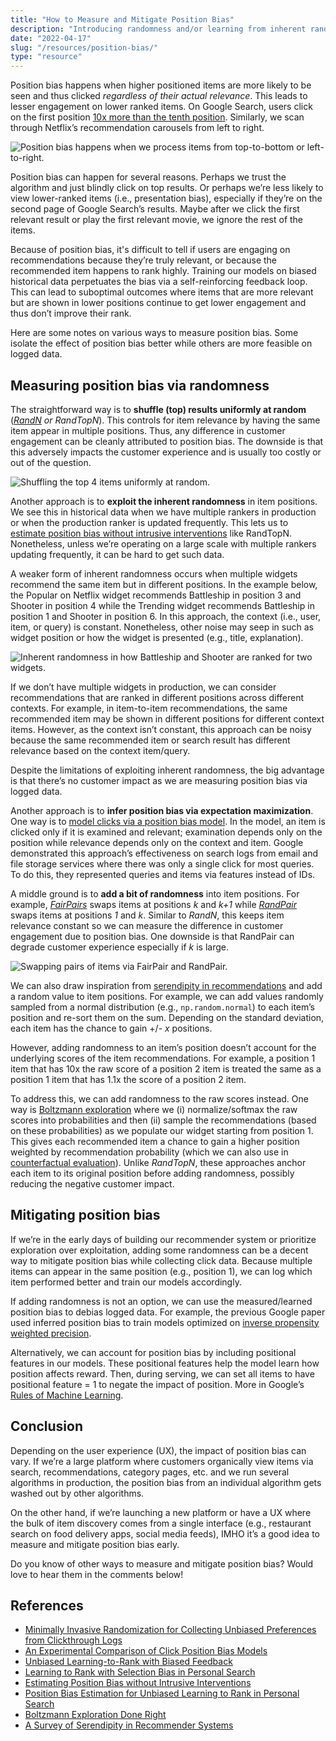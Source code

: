 ```yaml
---
title: "How to Measure and Mitigate Position Bias"
description: "Introducing randomness and/or learning from inherent randomness to mitigate position bias."
date: "2022-04-17"
slug: "/resources/position-bias/"
type: "resource"
---
```


Position bias happens when higher positioned items are more likely to be seen and thus clicked _regardless of their actual relevance_. This leads to lesser engagement on lower ranked items. On Google Search, users click on the first position [10x more than the tenth position](https://www.sistrix.com/blog/why-almost-everything-you-knew-about-google-ctr-is-no-longer-valid/). Similarly, we scan through Netflix’s recommendation carousels from left to right.

![Position bias happens when we process items from top-to-bottom or left-to-right.](../../assets/position-bias.jpg)
<FigureCaption caption="Position bias happens when we process items from top-to-bottom or left-to-right."/>

Position bias can happen for several reasons. Perhaps we trust the algorithm and just blindly click on top results. Or perhaps we’re less likely to view lower-ranked items (i.e., presentation bias), especially if they’re on the second page of Google Search’s results. Maybe after we click the first relevant result or play the first relevant movie, we ignore the rest of the items.

Because of position bias, it's difficult to tell if users are engaging on recommendations because they’re truly relevant, or because the recommended item happens to rank highly. Training our models on biased historical data perpetuates the bias via a self-reinforcing feedback loop. This can lead to suboptimal outcomes where items that are more relevant but are shown in lower positions continue to get lower engagement and thus don’t improve their rank.

Here are some notes on various ways to measure position bias. Some isolate the effect of position bias better while others are more feasible on logged data.

## Measuring position bias via randomness

The straightforward way is to **shuffle (top) results uniformly at random** (_[RandN](https://dl.acm.org/doi/10.1145/2911451.2911537) or RandTopN_). This controls for item relevance by having the same item appear in multiple positions. Thus, any difference in customer engagement can be cleanly attributed to position bias. The downside is that this adversely impacts the customer experience and is usually too costly or out of the question. 

![Shuffling the top 4 items uniformly at random.](../../assets/randtopn.jpg)
<FigureCaption caption="Shuffling the top 4 items uniformly at random."/>

Another approach is to **exploit the inherent randomness** in item positions. We see this in historical data when we have multiple rankers in production or when the production ranker is updated frequently. This lets us to [estimate position bias without intrusive interventions](https://arxiv.org/abs/1812.05161) like RandTopN. Nonetheless, unless we’re operating on a large scale with multiple rankers updating frequently, it can be hard to get such data.

A weaker form of inherent randomness occurs when multiple widgets recommend the same item but in different positions. In the example below, the Popular on Netflix widget recommends Battleship in position 3 and Shooter in position 4 while the Trending widget recommends Battleship in position 1 and Shooter in position 6. In this approach, the context (i.e., user, item, or query) is constant. Nonetheless, other noise may seep in such as widget position or how the widget is presented (e.g., title, explanation).

![Inherent randomness in how Battleship and Shooter are ranked for two widgets.](../../assets/inherent-randomness.jpg)
<FigureCaption caption="Inherent randomness in how Battleship and Shooter are ranked for two widgets."/>

If we don’t have multiple widgets in production, we can consider recommendations that are ranked in different positions across different contexts. For example, in item-to-item recommendations, the same recommended item may be shown in different positions for different context items. However, as the context isn’t constant, this approach can be noisy because the same recommended item or search result has different relevance based on the context item/query.

Despite the limitations of exploiting inherent randomness, the big advantage is that there’s no customer impact as we are measuring position bias via logged data.

Another approach is to **infer position bias via expectation maximization**. One way is to [model clicks via a position bias model](https://dl.acm.org/doi/10.1145/3159652.3159732). In the model, an item is clicked only if it is examined and relevant; examination depends only on the position while relevance depends only on the context and item. Google demonstrated this approach’s effectiveness on search logs from email and file storage services where there was only a single click for most queries. To do this, they represented queries and items via features instead of IDs.

A middle ground is to **add a bit of randomness** into item positions. For example, _[Fair](https://arxiv.org/abs/cs/0605037)[Pairs](https://dl.acm.org/doi/abs/10.1145/1341531.1341545)_ swaps items at positions _k_ and _k+1_ while _[RandPair](https://arxiv.org/abs/1608.04468)_ swaps items at positions _1_ and _k_. Similar to _RandN_, this keeps item relevance constant so we can measure the difference in customer engagement due to position bias. One downside is that RandPair can degrade customer experience especially if _k_ is large.

![Swapping pairs of items via FairPair and RandPair.](../../assets/randpair.jpg)
<FigureCaption caption="Swapping pairs of items via FairPair and RandPair."/>

We can also draw inspiration from [serendipity in recommendations](https://www.sciencedirect.com/science/article/abs/pii/S0950705116302763) and add a random value to item positions. For example, we can add values randomly sampled from a normal distribution (e.g., `np.random.normal`) to each item’s position and re-sort them on the sum. Depending on the standard deviation, each item has the chance to gain +/- _x_ positions.

However, adding randomness to an item’s position doesn’t account for the underlying scores of the item recommendations. For example, a position 1 item that has 10x the raw score of a position 2 item is treated the same as a position 1 item that has 1.1x the score of a position 2 item.

To address this, we can add randomness to the raw scores instead. One way is [Boltzmann exploration](https://arxiv.org/abs/1705.10257) where we (i) normalize/softmax the raw scores into probabilities and then (ii) sample the recommendations (based on these probabilities) as we populate our widget starting from position 1. This gives each recommended item a chance to gain a higher position weighted by recommendation probability (which we can also use in [counterfactual evaluation](/resources/counterfactual/)). Unlike _RandTopN_, these approaches anchor each item to its original position before adding randomness, possibly reducing the negative customer impact.

## Mitigating position bias

If we’re in the early days of building our recommender system or prioritize exploration over exploitation, adding some randomness can be a decent way to mitigate position bias while collecting click data. Because multiple items can appear in the same position (e.g., position 1), we can log which item performed better and train our models accordingly.

If adding randomness is not an option, we can use the measured/learned position bias to debias logged data. For example, the previous Google paper used inferred position bias to train models optimized on [inverse propensity weighted precision](https://dl.acm.org/doi/10.1145/3159652.3159732).

Alternatively, we can account for position bias by including positional features in our models. These positional features help the model learn how position affects reward. Then, during serving, we can set all items to have positional feature = 1 to negate the impact of position. More in Google’s [Rules of Machine Learning](https://developers.google.com/machine-learning/guides/rules-of-ml#rule_36_avoid_feedback_loops_with_positional_features).

## Conclusion

Depending on the user experience (UX), the impact of position bias can vary. If we’re a large platform where customers organically view items via search, recommendations, category pages, etc. and we run several algorithms in production, the position bias from an individual algorithm gets washed out by other algorithms.

On the other hand, if we’re launching a new platform or have a UX where the bulk of item discovery comes from a single interface (e.g., restaurant search on food delivery apps, social media feeds), IMHO it’s a good idea to measure and mitigate position bias early.

Do you know of other ways to measure and mitigate position bias? Would love to hear them in the comments below!

## References
- [Minimally Invasive Randomization for Collecting Unbiased Preferences from Clickthrough Logs](https://arxiv.org/abs/cs/0605037)
- [An Experimental Comparison of Click Position Bias Models](https://dl.acm.org/doi/abs/10.1145/1341531.1341545)
- [Unbiased Learning-to-Rank with Biased Feedback](https://arxiv.org/abs/1608.04468)
- [Learning to Rank with Selection Bias in Personal Search](https://dl.acm.org/doi/10.1145/2911451.2911537)
- [Estimating Position Bias without Intrusive Interventions](https://arxiv.org/abs/1812.05161)
- [Position Bias Estimation for Unbiased Learning to Rank in Personal Search](https://dl.acm.org/doi/10.1145/3159652.3159732)
- [Boltzmann Exploration Done Right](https://arxiv.org/abs/1705.10257)
- [A Survey of Serendipity in Recommender Systems](https://www.sciencedirect.com/science/article/abs/pii/S0950705116302763)